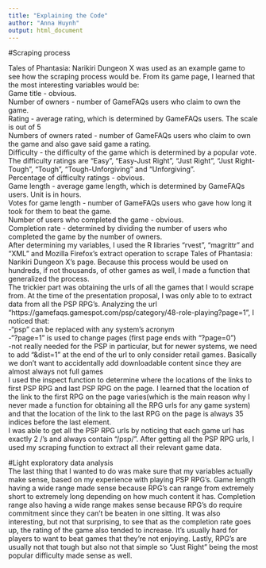---
title: "Explaining the Code"
author: "Anna Huynh"
output: html_document
---
#Scraping process  

Tales of Phantasia: Narikiri Dungeon X was used as an example game to see how the scraping process would be. From its game page, I learned that the most interesting variables would be:  
Game title - obvious.  
Number of owners - number of GameFAQs users who claim to own the game.  
Rating - average rating, which is determined by GameFAQs users. The scale is out of 5  
Numbers of owners rated - number of GameFAQs users who claim to own the game and also gave said game a rating.  
Difficulty - the difficulty of the game which is determined by a popular vote. The difficulty ratings are "Easy", "Easy-Just Right", "Just Right", "Just Right-Tough", "Tough", "Tough-Unforgiving" and "Unforgiving".  
Percentage of difficulty ratings - obvious.  
Game length - average game length, which is determined by GameFAQs users. Unit is in hours.  
Votes for game length - number of GameFAQs users who gave how long it took for them to beat the game.  
Number of users who completed the game - obvious.  
Completion rate - determined by dividing the number of users who completed the game by the number of owners.  
After determining my variables, I used the R libraries "rvest", "magrittr" and "XML" and Mozilla Firefox's extract operation to scrape Tales of Phantasia: Narikiri Dungeon X's page. Because this process would be used on hundreds, if not thousands, of other games as well, I made a function that generalized the process.  
The trickier part was obtaining the urls of all the games that I would scrape from. At the time of the presentation proposal, I was only able to to extract data from all the PSP RPG's. Analyzing the url "https://gamefaqs.gamespot.com/psp/category/48-role-playing?page=1", I noticed that:  
-"psp" can be replaced with any system's acronym  
-"?page=1" is used to change pages (first page ends with "?page=0")  
-not really needed for the PSP in particular, but for newer systems, we need to add "&dist=1" at the end of the url to only consider retail games. Basically we don't want to accidentally add downloadable content since they are almost always not full games  
I used the inspect function to determine where the locations of the links to first PSP RPG and last PSP RPG on the page. I learned that the location of the link to the first RPG on the page varies(which is the main reason why I never made a function for obtaining all the RPG urls for any game system) and that the location of the link to the last RPG on the page is always 35 indices before the last element.  
I was able to get all the PSP RPG urls by noticing that each game url has exactly 2 /'s and always contain "/psp/". After getting all the PSP RPG urls, I used my scraping function to extract all their relevant game data.  

#Light exploratory data analysis  
The last thing that I wanted to do was make sure that my variables actually make sense, based on my experience with playing PSP RPG's. Game length having a wide range made sense because RPG's can range from extremely short to extremely long depending on how much content it has. Completion range also having a wide range makes sense because RPG's do require commitment since they can't be beaten in one sitting. It was also interesting, but not that surprising, to see that as the completion rate goes up, the rating of the game also tended to increase. It's usually hard for players to want to beat games that they're not enjoying. Lastly, RPG's are usually not that tough but also not that simple so "Just Right" being the most popular difficulty made sense as well.  

